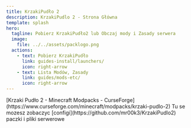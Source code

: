 ```yaml
---
title: KrzakiPudło 2
description: KrzakiPudlo 2 - Strona Główna
template: splash
hero:
  tagline: Pobierz KrzakiPudło2 lub Obczaj mody i Zasady serwera
  image:
    file: ../../assets/packlogo.png
  actions:
    - text: Pobierz KrzakiPudło
      link: guides-install/launchers/
      icon: right-arrow
    - text: Lista Modów, Zasady
      link: guides/mods-etc/
      icon: right-arrow
---
```




<CardGrid>
	<Card title="Sprawdz na CurseForge" icon="document">
	[Krzaki Pudło 2 - Minecraft Modpacks - CurseForge](https://www.curseforge.com/minecraft/modpacks/krzaki-pudlo-2)
	</Card>
	<Card title="Patodeweloperskie Configi" icon="github">
		Tu se mozesz zobaczyc [configi](https://github.com/mr00k3/KrzakiPudlo2) paczki i pliki serwerowe
	</Card>
</CardGrid>